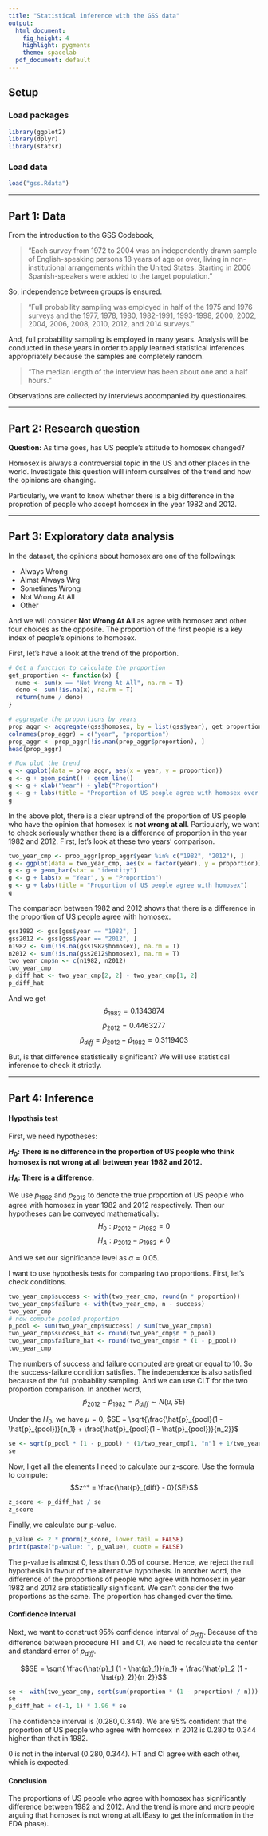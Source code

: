 ```yaml
---
title: "Statistical inference with the GSS data"
output:
  html_document:
    fig_height: 4
    highlight: pygments
    theme: spacelab
  pdf_document: default
---
```


## Setup

### Load packages

```r
library(ggplot2)
library(dplyr)
library(statsr)
```

### Load data

```r
load("gss.Rdata")
```



* * *

## Part 1: Data
From the introduction to the GSS Codebook, 

> "Each survey from 1972 to 2004 was an independently drawn sample of English-speaking persons 18 years of age or over, living in non-institutional arrangements within the United States. Starting in 2006 Spanish-speakers were added to the target population."

So, independence between groups is ensured.

> "Full probability sampling was employed in half of the 1975 and 1976 surveys and the 1977, 1978, 1980, 1982-1991, 1993-1998, 2000, 2002, 2004, 2006, 2008, 2010, 2012, and 2014 surveys."

And, full probability sampling is employed in many years. Analysis will be conducted in these years in order to apply learned statistical inferences appropriately because the samples are completely random.

> "The median length of the interview has been about one and a half hours."

Observations are collected by interviews accompanied by questionaires.

* * *

## Part 2: Research question
**Question:** As time goes, has US people's attitude to homosex changed?

Homosex is always a controversial topic in the US and other places in the world. Investigate this question will inform ourselves of the trend and how the opinions are changing.

Particularly, we want to know whether there is a big difference in the proprotion of people who accept homosex in the year 1982 and 2012.


* * *

## Part 3: Exploratory data analysis

In the dataset, the opinions about homosex are one of the followings:

* Always Wrong
* Almst Always Wrg
* Sometimes Wrong
* Not Wrong At All
* Other

And we will consider **Not Wrong At All** as agree with homosex and other four choices as the opposite. The proportion of the first people is a key index of people's opinions to homosex.

First, let's have a look at the trend of the proportion.

```r
# Get a function to calculate the proportion
get_proportion <- function(x) {
  nume <- sum(x == "Not Wrong At All", na.rm = T)
  deno <- sum(!is.na(x), na.rm = T)
  return(nume / deno)
}

# aggregate the proportions by years
prop_aggr <- aggregate(gss$homosex, by = list(gss$year), get_proportion)
colnames(prop_aggr) = c("year", "proportion")
prop_aggr <- prop_aggr[!is.nan(prop_aggr$proportion), ]
head(prop_aggr)

# Now plot the trend
g <- ggplot(data = prop_aggr, aes(x = year, y = proportion))
g <- g + geom_point() + geom_line()
g <- g + xlab("Year") + ylab("Proportion")
g <- g + labs(title = "Proportion of US people agree with homosex over years")
g
```

In the above plot, there is a clear uptrend of the proportion of US people who have the opinion that homosex is **not wrong at all**. Particularly, we want to check seriously whether there is a difference of proportion in the year 1982 and 2012. First, let's look at these two years' comparison.

```r
two_year_cmp <- prop_aggr[prop_aggr$year %in% c("1982", "2012"), ]
g <- ggplot(data = two_year_cmp, aes(x = factor(year), y = proportion))
g <- g + geom_bar(stat = "identity")
g <- g + labs(x = "Year", y = "Proportion")
g <- g + labs(title = "Proportion of US people agree with homosex")
g
```

The comparison between 1982 and 2012 shows that there is a difference in the proportion of US people agree with homosex.

```r
gss1982 <- gss[gss$year == "1982", ]
gss2012 <- gss[gss$year == "2012", ]
n1982 <- sum(!is.na(gss1982$homosex), na.rm = T)
n2012 <- sum(!is.na(gss2012$homosex), na.rm = T)
two_year_cmp$n <- c(n1982, n2012)
two_year_cmp
p_diff_hat <- two_year_cmp[2, 2] - two_year_cmp[1, 2]
p_diff_hat
```

And we get $$\hat{p}_{1982} = 0.1343874$$ $$\hat{p}_{2012} = 0.4463277$$
$$\hat{p}_{diff} = \hat{p}_{2012} - \hat{p}_{1982} = 0.3119403$$

But, is that difference statistically significant? We will use statistical inference to check it strictly.

* * *

## Part 4: Inference
#### Hypothsis test

First, we need hypotheses:

**$H_0$: There is no difference in the proportion of US people who think homosex is not wrong at all between year 1982 and 2012.**

**$H_A$: There is a difference.**

We use $p_{1982}$ and $p_{2012}$ to denote the true proportion of US people who agree with homosex in year 1982 and 2012 respectively. Then our hypotheses can be conveyed mathematically:
$$H_0: p_{2012} - p_{1982} = 0$$
$$H_A: p_{2012} - p_{1982} \ne 0$$

And we set our significance level as $\alpha = 0.05$.

I want to use hypothesis tests for comparing two proportions. First, let's check conditions.
```r
two_year_cmp$success <- with(two_year_cmp, round(n * proportion))
two_year_cmp$failure <- with(two_year_cmp, n - success)
two_year_cmp
# now compute pooled proportion
p_pool <- sum(two_year_cmp$success) / sum(two_year_cmp$n)
two_year_cmp$success_hat <- round(two_year_cmp$n * p_pool)
two_year_cmp$failure_hat <- round(two_year_cmp$n * (1 - p_pool))
two_year_cmp
```

The numbers of success and failure computed are great or equal to 10. So the success-failure condition satisfies. The independence is also satisfied because of the full probability sampling. And we can use CLT for the two proportion comparison. In another word, 
$$\hat{p}_{2012} - \hat{p}_{1982} = \hat{p}_{diff} \sim N(\mu, SE)$$

Under the $H_0$, we have $\mu = 0$, $SE = \sqrt{\frac{\hat{p}_{pool}(1 - \hat{p}_{pool})}{n_1} + \frac{\hat{p}_{pool}(1 - \hat{p}_{pool})}{n_2}}$

```r
se <- sqrt(p_pool * (1 - p_pool) * (1/two_year_cmp[1, "n"] + 1/two_year_cmp[2, "n"]))
se
```

Now, I get all the elements I need to calculate our z-score. Use the formula to compute: $$z^* = \frac{\hat{p}_{diff} - 0}{SE}$$

```r
z_score <- p_diff_hat / se
z_score
```

Finally, we calculate our p-value.

```r
p_value <- 2 * pnorm(z_score, lower.tail = FALSE)
print(paste("p-value: ", p_value), quote = FALSE)
```

The p-value is almost 0, less than 0.05 of course. Hence, we reject the null hypothesis in favour of the alternative hypothesis. In another word, the difference of the proportions of people who agree with homosex in year 1982 and 2012 are statistically significant. We can't consider the two proportions as the same. The proportion has changed over the time.

#### Confidence Interval
Next, we want to construct 95% confidence interval of $p_{diff}$. Because of the difference between procedure HT and CI, we need to recalculate the center and standard error of $p_{diff}$.

$$SE = \sqrt{ \frac{\hat{p}_1 (1 - \hat{p}_1)}{n_1} + 
              \frac{\hat{p}_2 (1 - \hat{p}_2)}{n_2}}$$

```r
se <- with(two_year_cmp, sqrt(sum(proportion * (1 - proportion) / n)))
se
p_diff_hat + c(-1, 1) * 1.96 * se
```

The confidence interval is $(0.280, 0.344)$. We are 95% confident that the proportion of US people who agree with homosex in 2012 is 0.280 to 0.344 higher than that in 1982.

0 is not in the interval $(0.280, 0.344)$. HT and CI agree with each other, which is expected.

#### Conclusion
The proportions of US people who agree with homosex has significantly difference between 1982 and 2012. And the trend is more and more people arguing that homosex is not wrong at all.(Easy to get the information in the EDA phase).
